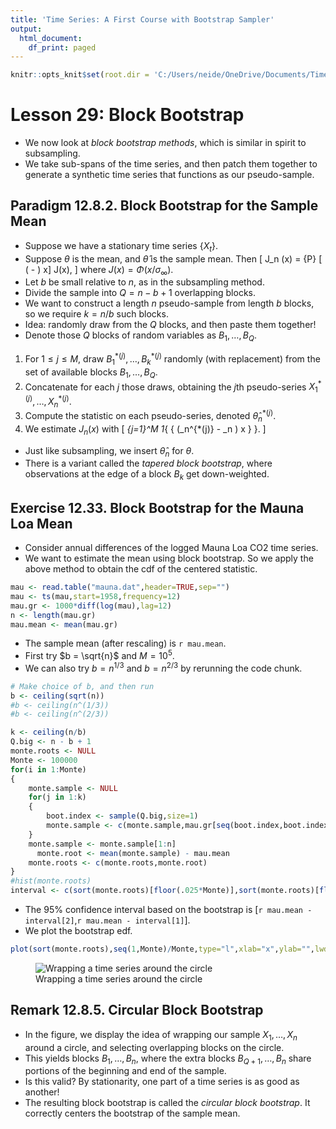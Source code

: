```yaml
---
title: 'Time Series: A First Course with Bootstrap Sampler'
output:
  html_document:
    df_print: paged
---
```


```r
knitr::opts_knit$set(root.dir = 'C:/Users/neide/OneDrive/Documents/TimeSeriesR/Data')
```

# Lesson 29: Block Bootstrap

- We now look at *block bootstrap methods*, which is similar in spirit to subsampling.
- We take sub-spans of the time series, and then patch them together to generate a synthetic time series that functions as our pseudo-sample.

## Paradigm 12.8.2. Block Bootstrap for the Sample Mean

- Suppose we have a stationary time series $\{ X_t \}$.
- Suppose $\theta$ is the mean, and $\widehat{\theta}$ is the sample mean.  Then
\[
  J_n (x) = {\mathbb P} [ \sqrt{n} (\widehat{\theta} - \theta) \leq x] \rightarrow J(x),
\]
 where $J(x) = \Phi (x/\sigma_{\infty})$.
- Let $b$ be small relative to $n$, as in the subsampling method.
- Divide the sample into $Q = n-b+1$ overlapping blocks.
- We want to construct a length $n$ pseudo-sample from length $b$ blocks, so we require $k = n/b$ such blocks.
- Idea: randomly draw from the $Q$ blocks, and then paste them together!
- Denote those $Q$ blocks of random variables as $B_1, \ldots, B_Q$.

1. For $1 \leq j \leq M$, draw $B_1^{*(j)}, \ldots, B_k^{*(j)}$ randomly (with replacement) from the set of available blocks $B_1, \ldots, B_Q$.
2. Concatenate for each $j$ those draws, obtaining the $j$th pseudo-series $X_1^{*(j)}, \ldots, X_n^{*(j)}$.
3. Compute the statistic on each pseudo-series, denoted $\widehat{\theta}_n^{*(j)}$.
4. We estimate $J_n (x)$ with
\[
  \frac{1}{M} \sum_{j=1}^M 1_{ \{ \sqrt{n} (\widehat{\theta}_n^{*(j)} - \widehat{\theta}_n ) \leq x \} }.
\]

- Just like subsampling, we insert $\widehat{\theta}_n$ for $\theta$.
- There is a variant called the *tapered block bootstrap*, where observations at the edge of a block $B_k$ get down-weighted.

## Exercise 12.33.  Block Bootstrap for the Mauna Loa Mean

- Consider annual differences of the logged Mauna Loa CO2 time series.
- We want to estimate the mean using block bootstrap. So we apply the above method to obtain the cdf of the centered statistic.

```r
mau <- read.table("mauna.dat",header=TRUE,sep="")
mau <- ts(mau,start=1958,frequency=12)
mau.gr <- 1000*diff(log(mau),lag=12)
n <- length(mau.gr)
mau.mean <- mean(mau.gr)
```

- The sample mean (after rescaling) is `r mau.mean`.
- First try $b = \sqrt{n}$ and $M = 10^5$.
- We can also try $b = n^{1/3}$ and $b = n^{2/3}$ by rerunning the code chunk.

```r
# Make choice of b, and then run 
b <- ceiling(sqrt(n))
#b <- ceiling(n^(1/3))
#b <- ceiling(n^(2/3))

k <- ceiling(n/b)
Q.big <- n - b + 1
monte.roots <- NULL
Monte <- 100000
for(i in 1:Monte)
{
	monte.sample <- NULL
	for(j in 1:k)
	{
		boot.index <- sample(Q.big,size=1)
		monte.sample <- c(monte.sample,mau.gr[seq(boot.index,boot.index+b-1)])
	}
	monte.sample <- monte.sample[1:n]
      monte.root <- mean(monte.sample) - mau.mean
	monte.roots <- c(monte.roots,monte.root)
}
#hist(monte.roots)
interval <- c(sort(monte.roots)[floor(.025*Monte)],sort(monte.roots)[floor(.975*Monte)])
```

- The $95 \%$ confidence interval based on the bootstrap is [`r mau.mean - interval[2]`,`r mau.mean - interval[1]`].
- We plot the bootstrap edf.

```r
plot(sort(monte.roots),seq(1,Monte)/Monte,type="l",xlab="x",ylab="",lwd=2)
```


![Wrapping a time series around the circle](circularBoot.png)


## Remark 12.8.5.  Circular Block Bootstrap
 
- In the figure, we display the idea of wrapping our sample $X_1, \ldots, X_n$ around a circle, and selecting overlapping blocks on the circle. 
- This yields blocks $B_1, \ldots, B_n$, where the extra blocks $B_{Q+1}, \ldots, B_n$ share portions of the beginning and end of the sample.
- Is this valid?  By stationarity, one part of a time series is as good as another!
- The resulting block bootstrap is called the *circular block bootstrap*. It correctly centers the bootstrap of the sample mean.

